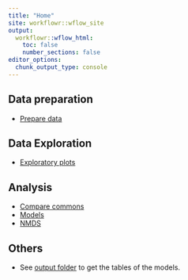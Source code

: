 ```yaml
---
title: "Home"
site: workflowr::wflow_site
output:
  workflowr::wflow_html:
    toc: false
    number_sections: false
editor_options:
  chunk_output_type: console
---
```



## Data preparation
- [Prepare data](prepare_data.html)

## Data Exploration 
- [Exploratory plots](exploratory_plots.html)

## Analysis
- [Compare commons](compare_commons.html)
- [Models](modeliza_commons.html)
- [NMDS](nmds.html)

## Others
- See [output folder](https://github.com/ajpelu/human_ecology/tree/main/output) to get the tables of the models.  

